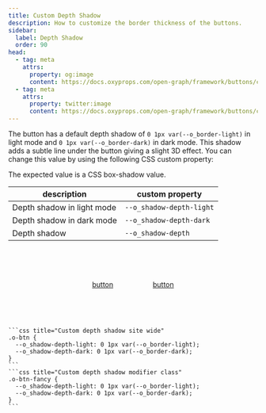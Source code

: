 ```yaml
---
title: Custom Depth Shadow
description: How to customize the border thickness of the buttons.
sidebar:
  label: Depth Shadow
  order: 90
head:
  - tag: meta
    attrs:
      property: og:image
      content: https://docs.oxyprops.com/open-graph/framework/buttons/custom-depth-shadow.png
  - tag: meta
    attrs:
      property: twitter:image
      content: https://docs.oxyprops.com/open-graph/framework/buttons/custom-depth-shadow.png
---
```


The button has a default depth shadow of `0 1px var(--o_border-light)` in light mode and `0 1px var(--o_border-dark)` in dark mode. This shadow adds a subtle line under the button giving a slight 3D effect. You can change this value by using the following CSS custom property:

The expected value is a CSS box-shadow value.

| description                | custom property                                                                         |
| -------------------------- | --------------------------------------------------------------------------------------- |
| Depth shadow in light mode | <ClipboardCopy value="--o_shadow-depth-light:">`--o_shadow-depth-light`</ClipboardCopy> |
| Depth shadow in dark mode  | <ClipboardCopy value="--o_shadow-depth-dark:">`--o_shadow-depth-dark`</ClipboardCopy>   |
| Depth shadow               | <ClipboardCopy value="--o_shadow-depth:">`--o_shadow-depth`</ClipboardCopy>             |

<div style="display: flex; flex-wrap: wrap; column-gap:5rem;row-gap:1rem; width:100%; justify-content: center; align-items: center;padding-block: 4rem;">
    <a href="#custom-depth-shadow" class="o-btn" style="--o_ink-shadow-light: none;"><span>button</span></a>
    <a href="#custom-depth-shadow" class="o-btn" style="--o_ink-shadow-light: none; --o_shadow-depth-light: 0 1px red; --o_shadow-depth-dark: 0 1px yellow;"><span>button</span></a>
</div>
    
    ```css title="Custom depth shadow site wide"
    .o-btn {
      --o_shadow-depth-light: 0 1px var(--o_border-light);
      --o_shadow-depth-dark: 0 1px var(--o_border-dark);
    }
    ```
    ```css title="Custom depth shadow modifier class"
    .o-btn-fancy {
      --o_shadow-depth-light: 0 1px var(--o_border-light);
      --o_shadow-depth-dark: 0 1px var(--o_border-dark);
    }
    ```